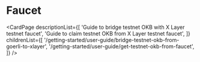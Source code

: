 # Faucet

<CardPage
  descriptionList={[
    'Guide to bridge testnet OKB with X Layer testnet faucet',
    'Guide to claim testnet OKB from X Layer testnet faucet',
  ]}
  childrenList={[
    '/getting-started/user-guide/bridge-testnet-okb-from-goerli-to-xlayer',
    '/getting-started/user-guide/get-testnet-okb-from-faucet',
  ]}
/>